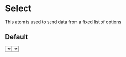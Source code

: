 

<Meta
  title='Components|Atoms/Select'
  component={Select}
/>

# Select

This atom is used to send data from a fixed list of options

## Default

<Preview>
  <Select
    name='bloodType'
    id='id01'
    placeholder='Blood Type'
    value=''
    onChange={() => console.info('Select activated')}
    options={['opt1', 'opt2', 'opt3', 'opt4', 'opt5']}
  />
</Preview>

## Disabled

<Preview>
  <Select
    name='bloodType'
    id='id01'
    placeholder='Blood Type'
    value=''
    onChange={() => console.info('Select activated')}
    options={['opt1', 'opt2', 'opt3', 'opt4', 'opt5']}
    disabled
  />
</Preview>

## How to use with a wrapper

### Example

<Preview>
  <SelectWrapper />
</Preview>

### Code of SelectWrapper

```jsx
import React from 'react';
import Select from '../Select';

const SelectWrapper = () => {
  const options = ['Opt1', 'Opt2', 'Opt3', 'Opt4', 'Opt5'];
  const [value, setValue] = React.useState('');

  // Este useEffect es para confirmar la ejecución en el Storybook
  React.useEffect(
    () => { !value ? null : console.info(`Value seleccionado: ${value}`); }
    , [value],
  );

  return (
    <div>
      <Select
        name='MyFiveOpts'
        id='id02'
        placeholder='Five Options'
        value={value}
        onChange={setValue}
        options={options}
      />
    </div>
  );
};
```

## Props

<Props of={Select} />
